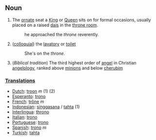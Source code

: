 ==Noun==
#The [[ornate]] seat a [[King]] or [[Queen]] sits on for formal occasions, usually placed on a raised [[dais]] in the [[throne room]].
#:he approached the ''throne'' reverently.
#([[colloquial]]) the [[lavatory]] or [[toilet]]
#:She's on the ''throne''.
#(''Biblical tradition'') The third highest order of [[angel]] in Christian [[angelology]], ranked above [[minion]]s and below [[cherub]]im

===[[Translation]]s===
*[[Dutch]]: [[troon]] ''m'' (1) (2)
*[[Esperanto]]: [[trono]]
*[[French]]: [[trône]] ''m''
*[[Indonesian]]: [[singgasana]] / [[tahta]] (1)
*[[Interlingua]]: [[throno]]
*[[Italian]]: [[trono]]
*[[Portuguese]]: [[trono]]
*[[Spanish]]: [[trono]] ''m''
*[[Turkish]]: [[tahta]]